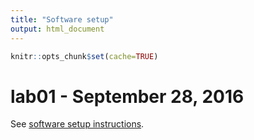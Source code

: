 ```yaml
---
title: "Software setup"
output: html_document
---
```


```r
knitr::opts_chunk$set(cache=TRUE)
```

# lab01 - September 28, 2016

See [software setup instructions](setup00.html).
